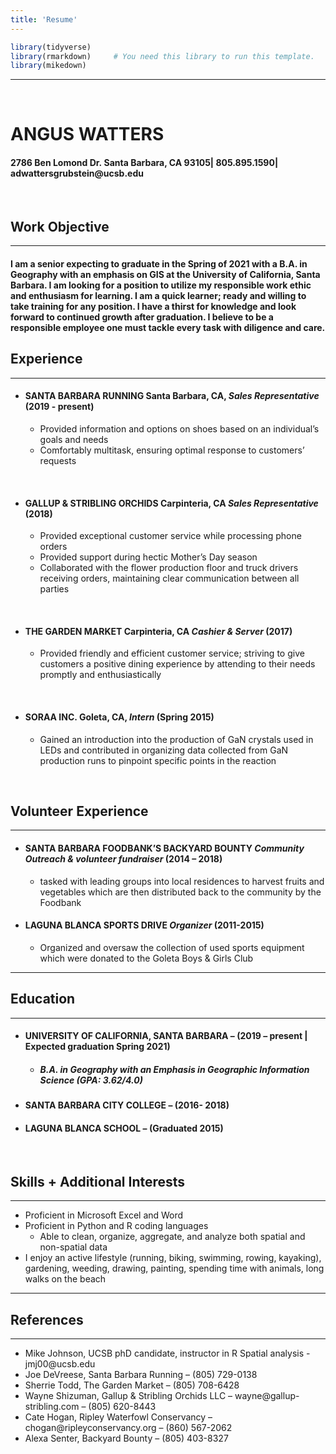 ```yaml
---
title: 'Resume'
---
```

```r
library(tidyverse)
library(rmarkdown)     # You need this library to run this template.
library(mikedown)   
```

***
<br>

# **ANGUS WATTERS**
#### 2786 Ben Lomond Dr. Santa Barbara, CA 93105| 805.895.1590| adwattersgrubstein@ucsb.edu


<br>

## **Work Objective**

***

#### I am a senior expecting to graduate in the Spring of 2021 with a B.A. in Geography with an emphasis on GIS at the University of California, Santa Barbara. I am looking for a position to utilize my responsible work ethic and enthusiasm for learning. I am a quick learner; ready and willing to take training for any position. I have a thirst for knowledge and look forward to continued growth after graduation. I believe to be a responsible employee one must tackle every task with diligence and care.


## **Experience**

***

  - #### **SANTA BARBARA RUNNING** Santa Barbara, CA, *Sales Representative* **(2019 - present)**
    -	Provided information and options on shoes based on an individual’s goals and needs 
    -	Comfortably multitask, ensuring optimal response to customers' requests

<br>

  - #### **GALLUP & STRIBLING ORCHIDS** Carpinteria, CA *Sales Representative* **(2018)**
    -	Provided exceptional customer service while processing phone orders
    -	Provided support during hectic Mother’s Day season
    -	Collaborated with the flower production floor and truck drivers receiving orders, maintaining clear communication between all parties

<br>

  - #### **THE GARDEN MARKET** Carpinteria, CA *Cashier & Server* **(2017)**
    - Provided friendly and efficient customer service; striving to give customers a positive dining experience by attending to their needs promptly and enthusiastically 

<br>

  - #### **SORAA INC.** Goleta, CA, *Intern* **(Spring 2015)**
    - Gained an introduction into the production of GaN crystals used in LEDs and contributed in organizing data collected from GaN production runs to pinpoint specific points in the reaction

<br>


## **Volunteer Experience**

***

  - #### **SANTA BARBARA FOODBANK’S BACKYARD BOUNTY** *Community Outreach & volunteer fundraiser* **(2014 – 2018)**
    -	tasked with leading groups into local residences to harvest fruits and vegetables which are then distributed back to the community by the Foodbank

  - #### **LAGUNA BLANCA SPORTS DRIVE**  *Organizer* **(2011-2015)**
    -	Organized and oversaw the collection of used sports equipment which were donated to the Goleta Boys & Girls Club 
  

***

## **Education**

***

  - #### **UNIVERSITY OF CALIFORNIA, SANTA BARBARA –** (2019 – present | Expected graduation Spring 2021)
    - ##### *B.A. in Geography with an Emphasis in Geographic Information Science (GPA:  3.62/4.0)*
		
  - #### **SANTA BARBARA CITY COLLEGE –** (2016- 2018)	

  - #### **LAGUNA BLANCA SCHOOL –** (Graduated 2015)
<br>

## **Skills + Additional Interests**

***

  -	Proficient in Microsoft Excel and Word
  -	Proficient in Python and R coding languages
    - Able to clean, organize, aggregate, and analyze both spatial and non-spatial data 
  -	I enjoy an active lifestyle (running, biking, swimming, rowing, kayaking), gardening, weeding, drawing, painting, spending time with animals, long walks on the beach

***

## **References**

***
  - Mike Johnson, UCSB phD candidate, instructor in R Spatial analysis - jmj00@ucsb.edu
  - Joe DeVreese, Santa Barbara Running – (805) 729-0138
  - Sherrie Todd, The Garden Market – (805) 708-6428
  - Wayne Shizuman, Gallup & Stribling Orchids LLC  – wayne@gallup-stribling.com – (805) 620-8443  
  - Cate Hogan, Ripley Waterfowl Conservancy – chogan@ripleyconservancy.org  – (860) 567-2062
  - Alexa Senter, Backyard Bounty – (805) 403-8327
